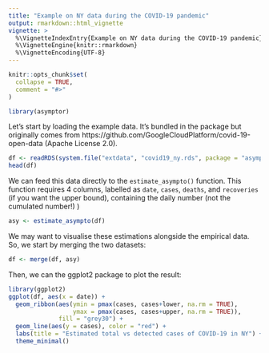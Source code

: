 ```yaml
---
title: "Example on NY data during the COVID-19 pandemic"
output: rmarkdown::html_vignette
vignette: >
  %\VignetteIndexEntry{Example on NY data during the COVID-19 pandemic}
  %\VignetteEngine{knitr::rmarkdown}
  %\VignetteEncoding{UTF-8}
---
```


```r
knitr::opts_chunk$set(
  collapse = TRUE,
  comment = "#>"
)
```

```r
library(asymptor)
```

Let's start by loading the example data. It's bundled in the package but 
originally comes from https://github.com/GoogleCloudPlatform/covid-19-open-data
(Apache License 2.0).

```r
df <- readRDS(system.file("extdata", "covid19_ny.rds", package = "asymptor"))
head(df)
```

We can feed this data directly to the `estimate_asympto()` function. This 
function requires 4 columns, labelled as `date`, `cases`, `deaths`,
and `recoveries` (if you want the upper bound), containing the daily number 
(not the cumulated number!)
)

```r
asy <- estimate_asympto(df)
```

We may want to visualise these estimations alongside the empirical data. So,
we start by merging the two datasets:

```r
df <- merge(df, asy)
```

Then, we can the ggplot2 package to plot the result:

```r
library(ggplot2)
ggplot(df, aes(x = date)) +
  geom_ribbon(aes(ymin = pmax(cases, cases+lower, na.rm = TRUE), 
                  ymax = pmax(cases, cases+upper, na.rm = TRUE)), 
              fill = "grey30") +
  geom_line(aes(y = cases), color = "red") +
  labs(title = "Estimated total vs detected cases of COVID-19 in NY") +
  theme_minimal()
```

